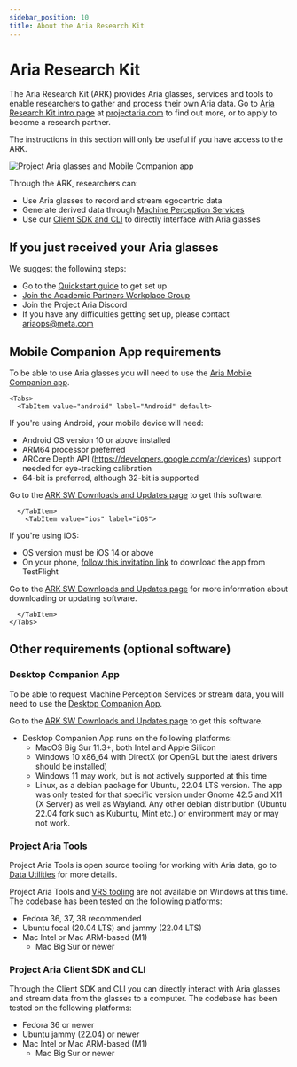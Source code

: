 ```yaml
---
sidebar_position: 10
title: About the Aria Research Kit
---
```


# Aria Research Kit

The Aria Research Kit (ARK) provides Aria glasses, services and tools to enable researchers to gather and process their own Aria data. Go to [Aria Research Kit intro page](https://www.projectaria.com/research-kit/) at [projectaria.com](https://www.projectaria.com/) to find out more, or to apply to become a research partner.

The instructions in this section will only be useful if you have access to the ARK.


![Project Aria glasses and Mobile Companion app](/img/ARK/aria_app_glasses.png)

Through the ARK, researchers can:
* Use Aria glasses to record and stream egocentric data
* Generate derived data through [Machine Perception Services](/docs/ARK/mps)
* Use our [Client SDK and CLI](/docs/ARK/sdk) to directly interface with Aria glasses


## If you just received your Aria glasses
We suggest the following steps:
* Go to the [Quickstart guide](/docs/ARK/ARK_quickstart) to get set up
* [Join the Academic Partners Workplace Group](/docs/ARK/workplacegroup)
* Join the Project Aria Discord
* If you have any difficulties getting set up, please contact ariaops@meta.com


## Mobile Companion App requirements

To be able to use Aria glasses you will need to use the [Aria Mobile Companion app](/docs/ARK/mobile_companion_app).


```mdx-code-block
<Tabs>
  <TabItem value="android" label="Android" default>
```

If you're using Android, your mobile device will need:
- Android OS version 10 or above installed
- ARM64 processor preferred
- ARCore Depth API (https://developers.google.com/ar/devices) support needed for eye-tracking calibration
- 64-bit is preferred, although 32-bit is supported

Go to the [ARK SW Downloads and Updates page](/docs/ARK/ark_downloads) to get this software.

```mdx-code-block
  </TabItem>
    <TabItem value="ios" label="iOS">
```
If you're using iOS:
- OS version must be iOS 14 or above
- On your phone, [follow this invitation link](https://testflight.apple.com/join/G9sm51a8) to download the app from TestFlight

Go to the [ARK SW Downloads and Updates page](/docs/ARK/ark_downloads) for more information about downloading or updating software.

```mdx-code-block
  </TabItem>
</Tabs>
```

## Other requirements (optional software)

### Desktop Companion App
To be able to request Machine Perception Services or stream data, you will need to use the [Desktop Companion App](/docs/ARK/desktop_companion_app).

Go to the [ARK SW Downloads and Updates page](/docs/ARK/ark_downloads) to get this software.

* Desktop Companion App runs on the following platforms:
    * MacOS Big Sur 11.3+, both Intel and Apple Silicon
    * Windows 10 x86_64 with DirectX (or OpenGL but the latest drivers should be installed)
    * Windows 11 may work, but is not actively supported at this time
    * Linux, as a debian package for Ubuntu, 22.04 LTS version. The app was only tested for that specific version under Gnome 42.5 and X11 (X Server) as well as Wayland. Any other debian distribution (Ubuntu 22.04 fork such as Kubuntu, Mint etc.) or environment may or may not work.

### Project Aria Tools
Project Aria Tools is open source tooling for working with Aria data, go to [Data Utilities](/docs/data_utilities) for more details.

Project Aria Tools and [VRS tooling](https://github.com/facebookresearch/vrs) are not available on Windows at this time. The codebase has been tested on the following platforms:
- Fedora 36, 37, 38 recommended
- Ubuntu focal (20.04 LTS) and jammy (22.04 LTS)
- Mac Intel or Mac ARM-based (M1)
    - Mac Big Sur or newer


### Project Aria Client SDK and CLI
Through the Client SDK and CLI you can directly interact with Aria glasses and stream data from the glasses to a computer. The codebase has been tested on the following platforms:

- Fedora 36 or newer
- Ubuntu jammy (22.04) or newer
- Mac Intel or Mac ARM-based (M1)
  - Mac Big Sur or newer
